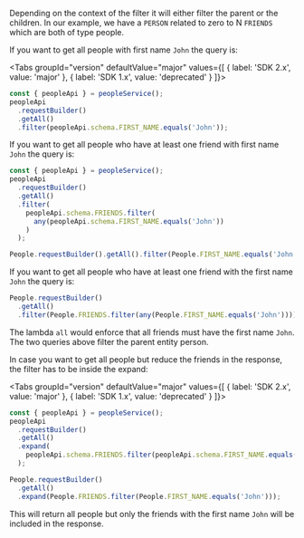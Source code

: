 
Depending on the context of the filter it will either filter the parent or the children.
In our example, we have a `PERSON` related to zero to N `FRIENDS` which are both of type people.

If you want to get all people with first name `John` the query is:

<Tabs groupId="version" defaultValue="major" values={[ { label: 'SDK 2.x', value: 'major' }, { label: 'SDK 1.x', value: 'deprecated' } ]}>
<TabItem value="major">

```ts
const { peopleApi } = peopleService();
peopleApi
  .requestBuilder()
  .getAll()
  .filter(peopleApi.schema.FIRST_NAME.equals('John'));
```

If you want to get all people who have at least one friend with first name `John` the query is:

```ts
const { peopleApi } = peopleService();
peopleApi
  .requestBuilder()
  .getAll()
  .filter(
    peopleApi.schema.FRIENDS.filter(
      any(peopleApi.schema.FIRST_NAME.equals('John'))
    )
  );
```

</TabItem>
<TabItem value="deprecated">

```ts
People.requestBuilder().getAll().filter(People.FIRST_NAME.equals('John'));
```

If you want to get all people who have at least one friend with the first name `John` the query is:

```ts
People.requestBuilder()
  .getAll()
  .filter(People.FRIENDS.filter(any(People.FIRST_NAME.equals('John'))));
```

</TabItem>
</Tabs>

The lambda `all` would enforce that all friends must have the first name `John`.
The two queries above filter the parent entity person.

In case you want to get all people but reduce the friends in the response, the filter has to be inside the expand:

<Tabs groupId="version" defaultValue="major" values={[ { label: 'SDK 2.x', value: 'major' }, { label: 'SDK 1.x', value: 'deprecated' } ]}>
<TabItem value="major">

```ts
const { peopleApi } = peopleService();
peopleApi
  .requestBuilder()
  .getAll()
  .expand(
    peopleApi.schema.FRIENDS.filter(peopleApi.schema.FIRST_NAME.equals('John'))
  );
```

</TabItem>
<TabItem value="deprecated">

```ts
People.requestBuilder()
  .getAll()
  .expand(People.FRIENDS.filter(People.FIRST_NAME.equals('John')));
```

</TabItem>
</Tabs>

This will return all people but only the friends with the first name `John` will be included in the response.
